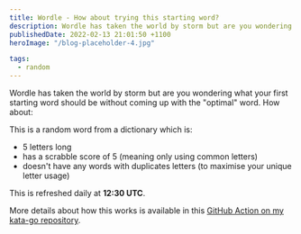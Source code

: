```yaml
---
title: Wordle - How about trying this starting word?
description: Wordle has taken the world by storm but are you wondering what your first starting word should be without coming up with the "optimal" word. How about ...
publishedDate: 2022-02-13 21:01:50 +1100
heroImage: "/blog-placeholder-4.jpg"

tags:
  - random
---
```


Wordle has taken the world by storm but are you wondering what your first starting word should be without coming up with the "optimal" word. How about:


<GitHubGist
  id="d1434147ff1c821218fb53f1f7206174"
  file="wordle-starting-word.txt"
/>

This is a random word from a dictionary which is:

- 5 letters long
- has a scrabble score of 5 (meaning only using common letters)
- doesn't have any words with duplicates letters (to maximise your unique letter usage)

This is refreshed daily at **12:30 UTC**.

More details about how this works is available in this [GitHub Action on my kata-go repository](https://github.com/marjamis/kata-go/blob/main/.github/workflows/wordle-push-to-gist.yml).
